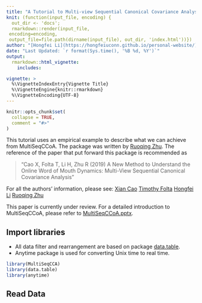 ```yaml
---
title: "A Tutorial to Multi-view Sequential Canonical Covariance Analysis"
knit: (function(input_file, encoding) {
  out_dir <- 'docs';
  rmarkdown::render(input_file,
 encoding=encoding,
 output_file=file.path(dirname(input_file), out_dir, 'index.html'))})
author: "[Hongfei Li](https://hongfeiuconn.github.io/personal-website/)"
date: "Last Updated: `r format(Sys.time(), '%B %d, %Y')`"
output: 
  rmarkdown::html_vignette:
    includes:

vignette: >
  %\VignetteIndexEntry{Vignette Title}
  %\VignetteEngine{knitr::rmarkdown}
  %\VignetteEncoding{UTF-8}
---
```


```r
knitr::opts_chunk$set(
  collapse = TRUE,
  comment = "#>"
)
```


This tutorial uses an empirical example to describe what we can achieve from MultiSeqCCoA. The package was written by [Ruoqing Zhu](https://sites.google.com/site/teazrq/). The reference of the paper that put forward this package is recommended as 

> "Cao X, Folta T, Li H, Zhu R (2019) A New Method to Understand the Online Word of Mouth Dynamics: Multi-View Sequential Canonical Covariance Analysis"

For all the authors' information, please see:
[Xian Cao](https://www.bsu.edu/academics/collegesanddepartments/management/about-us/faculty-and-staff/caoxian)
[Timothy Folta](https://www.business.uconn.edu/person/timothy-folta/)
[Hongfei Li](https://hongfeiuconn.github.io/personal-website/)
[Ruoqing Zhu](https://sites.google.com/site/teazrq/)

This paper is currently under review. For a detailed introduction to MultiSeqCCoA, please refer to <a href="MultiSeqCCoA.pptx#" class="download" title="MultiSeqCCoA.pptx">MultiSeqCCoA.pptx</a>.

## Import libraries

* All data filter and rearrangement are based on package [data.table](https://cran.r-project.org/web/packages/data.table/data.table.pdf).
* Anytime package is used for converting Unix time to real time.

```r
library(MultiSeqCCA)
library(data.table)
library(anytime)
```

## Read Data









